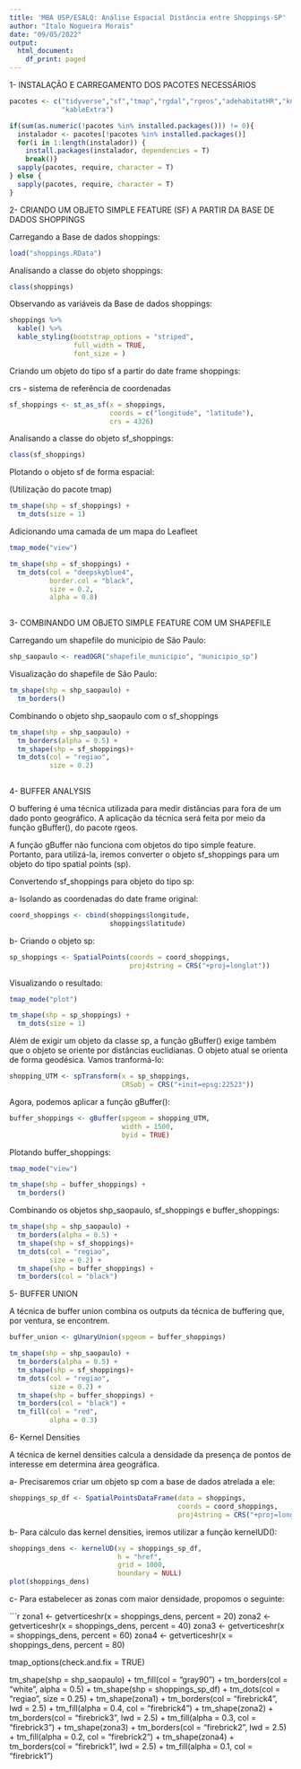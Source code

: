 ```yaml
---
title: 'MBA USP/ESALQ: Análise Espacial Distância entre Shoppings-SP'
author: "Italo Nogueira Morais"
date: "09/05/2022"
output:
  html_document:
    df_print: paged
---
```


1- INSTALAÇÃO E CARREGAMENTO DOS PACOTES NECESSÁRIOS
```r
pacotes <- c("tidyverse","sf","tmap","rgdal","rgeos","adehabitatHR","knitr",
             "kableExtra")

if(sum(as.numeric(!pacotes %in% installed.packages())) != 0){
  instalador <- pacotes[!pacotes %in% installed.packages()]
  for(i in 1:length(instalador)) {
    install.packages(instalador, dependencies = T)
    break()}
  sapply(pacotes, require, character = T) 
} else {
  sapply(pacotes, require, character = T) 
}
```


2- CRIANDO UM OBJETO SIMPLE FEATURE (SF) A PARTIR DA BASE DE DADOS SHOPPINGS

Carregando a Base de dados shoppings:
```r
load("shoppings.RData")
```

Analisando a classe do objeto shoppings:
```r
class(shoppings)
```

Observando as variáveis da Base de dados shoppings:
```r
shoppings %>%
  kable() %>%
  kable_styling(bootstrap_options = "striped",
                full_width = TRUE,
                font_size = )
```

Criando um objeto do tipo sf a partir do date frame shoppings:

crs - sistema de referência de coordenadas
```r
sf_shoppings <- st_as_sf(x = shoppings,
                         coords = c("longitude", "latitude"),
                         crs = 4326)
```

Analisando a classe do objeto sf_shoppings:
```r
class(sf_shoppings)
```

Plotando o objeto sf de forma espacial:

(Utilização do pacote tmap)
```r
tm_shape(shp = sf_shoppings) + 
  tm_dots(size = 1)
```

Adicionando uma camada de um mapa do Leafleet
```r
tmap_mode("view")

tm_shape(shp = sf_shoppings) + 
  tm_dots(col = "deepskyblue4",
          border.col = "black",
          size = 0.2,
          alpha = 0.8)
  
```

3- COMBINANDO UM OBJETO SIMPLE FEATURE COM UM SHAPEFILE

Carregando um shapefile do município de São Paulo:
```r
shp_saopaulo <- readOGR("shapefile_municipio", "municipio_sp")
```

Visualização do shapefile de São Paulo:
```r
tm_shape(shp = shp_saopaulo) + 
  tm_borders()
```

Combinando o objeto shp_saopaulo com o sf_shoppings
```r
tm_shape(shp = shp_saopaulo) + 
  tm_borders(alpha = 0.5) + 
  tm_shape(shp = sf_shoppings)+
  tm_dots(col = "regiao",
          size = 0.2)
  
```


4- BUFFER ANALYSIS

O buffering é uma técnica utilizada para medir distâncias para fora de um dado ponto
geográfico. A aplicação da técnica será feita por meio da função gBuffer(), do pacote rgeos.

A função gBuffer não funciona com objetos do tipo simple feature. Portanto, para utilizá-la,
iremos converter o objeto sf_shoppings para um objeto do tipo spatial points (sp).

Convertendo sf_shoppings para objeto do tipo sp:

a- Isolando as coordenadas do date frame original:
```r
coord_shoppings <- cbind(shoppings$longitude,
                         shoppings$latitude)
```

b- Criando o objeto sp:
```r
sp_shoppings <- SpatialPoints(coords = coord_shoppings,
                              proj4string = CRS("+proj=longlat"))
```

Visualizando o resultado:
```r
tmap_mode("plot")

tm_shape(shp = sp_shoppings) + 
  tm_dots(size = 1)
```

Além de exigir um objeto da classe sp, a função gBuffer() exige também que o objeto se oriente por distâncias euclidianas. O objeto atual se orienta de forma geodésica. Vamos tranformá-lo:

```r
shopping_UTM <- spTransform(x = sp_shoppings,
                            CRSobj = CRS("+init=epsg:22523"))
```

 Agora, podemos aplicar a função gBuffer():
```r
buffer_shoppings <- gBuffer(spgeom = shopping_UTM,
                            width = 1500,
                            byid = TRUE)
```
 
 Plotando buffer_shoppings:
```r
tmap_mode("view")

tm_shape(shp = buffer_shoppings) +
  tm_borders()
```
 
 Combinando os objetos shp_saopaulo, sf_shoppings e buffer_shoppings:

```r
tm_shape(shp = shp_saopaulo) + 
  tm_borders(alpha = 0.5) + 
  tm_shape(shp = sf_shoppings)+
  tm_dots(col = "regiao",
          size = 0.2) +
  tm_shape(shp = buffer_shoppings) +
  tm_borders(col = "black")
```

5- BUFFER UNION

A técnica de buffer union combina os outputs da técnica de buffering que, por ventura, se encontrem.
```r
buffer_union <- gUnaryUnion(spgeom = buffer_shoppings)

tm_shape(shp = shp_saopaulo) + 
  tm_borders(alpha = 0.5) + 
  tm_shape(shp = sf_shoppings)+
  tm_dots(col = "regiao",
          size = 0.2) +
  tm_shape(shp = buffer_shoppings) +
  tm_borders(col = "black") + 
  tm_fill(col = "red",
          alpha = 0.3)
```

6- Kernel Densities

A técnica de kernel densities calcula a densidade da presença de pontos de interesse em determina área geográfica.

a- Precisaremos criar um objeto sp com a base de dados atrelada a ele:

```r
shoppings_sp_df <- SpatialPointsDataFrame(data = shoppings,
                                          coords = coord_shoppings,
                                          proj4string = CRS("+proj=longlat"))
```

b- Para cálculo das kernel densities, iremos utilizar a função kernelUD():
```r
shoppings_dens <- kernelUD(xy = shoppings_sp_df,
                           h = "href",
                           grid = 1000,
                           boundary = NULL)
plot(shoppings_dens)
```

c- Para estabelecer as zonas com maior densidade, propomos o seguinte:

```r
zona1 <- getverticeshr(x = shoppings_dens, percent = 20)
zona2 <- getverticeshr(x = shoppings_dens, percent = 40)
zona3 <- getverticeshr(x = shoppings_dens, percent = 60)
zona4 <- getverticeshr(x = shoppings_dens, percent = 80)

tmap_options(check.and.fix = TRUE)

tm_shape(shp = shp_saopaulo) + 
  tm_fill(col = "gray90") + 
  tm_borders(col = "white", alpha = 0.5) + 
  tm_shape(shp = shoppings_sp_df) + 
  tm_dots(col = "regiao", size = 0.25) + 
  tm_shape(zona1) + 
  tm_borders(col = "firebrick4", lwd = 2.5) +
  tm_fill(alpha = 0.4, col = "firebrick4") + 
  tm_shape(zona2) + 
  tm_borders(col = "firebrick3", lwd = 2.5) + 
  tm_fill(alpha = 0.3, col = "firebrick3") + 
  tm_shape(zona3) + 
  tm_borders(col = "firebrick2", lwd = 2.5) + 
  tm_fill(alpha = 0.2, col = "firebrick2") +
  tm_shape(zona4) + 
  tm_borders(col = "firebrick1", lwd = 2.5) + 
  tm_fill(alpha = 0.1, col = "firebrick1")